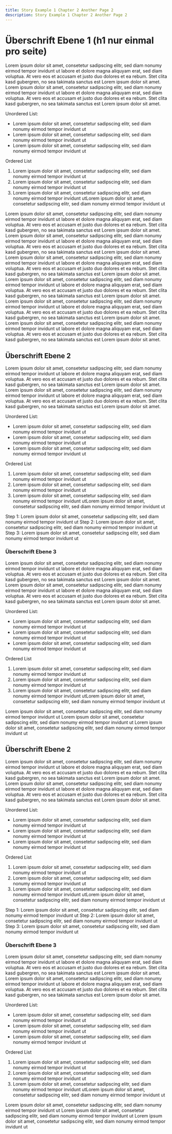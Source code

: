 ```yaml
---
title: Story Example 1 Chapter 2 Another Page 2
description: Story Example 1 Chapter 2 Another Page 2
---
```



# Überschrift Ebene 1 (h1 nur einmal pro seite)

Lorem ipsum dolor sit amet, consetetur sadipscing elitr, sed diam nonumy eirmod tempor invidunt ut labore et dolore magna aliquyam erat, sed diam voluptua. At vero eos et accusam et justo duo dolores et ea rebum. Stet clita kasd gubergren, no sea takimata sanctus est Lorem ipsum dolor sit amet. Lorem ipsum dolor sit amet, consetetur sadipscing elitr, sed diam nonumy eirmod tempor invidunt ut labore et dolore magna aliquyam erat, sed diam voluptua. At vero eos et accusam et justo duo dolores et ea rebum. Stet clita kasd gubergren, no sea takimata sanctus est Lorem ipsum dolor sit amet.

Unordered List:

- Lorem ipsum dolor sit amet, consetetur sadipscing elitr, sed diam nonumy eirmod tempor invidunt ut
- Lorem ipsum dolor sit amet, consetetur sadipscing elitr, sed diam nonumy eirmod tempor invidunt ut
- Lorem ipsum dolor sit amet, consetetur sadipscing elitr, sed diam nonumy eirmod tempor invidunt ut

Ordered List

1. Lorem ipsum dolor sit amet, consetetur sadipscing elitr, sed diam nonumy eirmod tempor invidunt ut
2. Lorem ipsum dolor sit amet, consetetur sadipscing elitr, sed diam nonumy eirmod tempor invidunt ut
3. Lorem ipsum dolor sit amet, consetetur sadipscing elitr, sed diam nonumy eirmod tempor invidunt utLorem ipsum dolor sit amet, consetetur sadipscing elitr, sed diam nonumy eirmod tempor invidunt ut

<Slide slug="virtuelle-stadtstaaten" />

<Accordions>
	<Accordion title="Accordion Item 1">
		Lorem ipsum dolor sit amet, consetetur sadipscing elitr, sed diam nonumy
		eirmod tempor invidunt ut labore et dolore magna aliquyam erat, sed diam
		voluptua. At vero eos et accusam et justo duo dolores et ea rebum. Stet
		clita kasd gubergren, no sea takimata sanctus est Lorem ipsum dolor sit
		amet. Lorem ipsum dolor sit amet, consetetur sadipscing elitr, sed diam
		nonumy eirmod tempor invidunt ut labore et dolore magna aliquyam erat, sed
		diam voluptua. At vero eos et accusam et justo duo dolores et ea rebum. Stet
		clita kasd gubergren, no sea takimata sanctus est Lorem ipsum dolor sit
		amet.
	</Accordion>
	<Accordion title="Accordion Item 2">
		Lorem ipsum dolor sit amet, consetetur sadipscing elitr, sed diam nonumy
		eirmod tempor invidunt ut labore et dolore magna aliquyam erat, sed diam
		voluptua. At vero eos et accusam et justo duo dolores et ea rebum. Stet
		clita kasd gubergren, no sea takimata sanctus est Lorem ipsum dolor sit
		amet. Lorem ipsum dolor sit amet, consetetur sadipscing elitr, sed diam
		nonumy eirmod tempor invidunt ut labore et dolore magna aliquyam erat, sed
		diam voluptua. At vero eos et accusam et justo duo dolores et ea rebum. Stet
		clita kasd gubergren, no sea takimata sanctus est Lorem ipsum dolor sit
		amet.
	</Accordion>
	<Accordion title="Accordion Item 3">
		Lorem ipsum dolor sit amet, consetetur sadipscing elitr, sed diam nonumy
		eirmod tempor invidunt ut labore et dolore magna aliquyam erat, sed diam
		voluptua. At vero eos et accusam et justo duo dolores et ea rebum. Stet
		clita kasd gubergren, no sea takimata sanctus est Lorem ipsum dolor sit
		amet. Lorem ipsum dolor sit amet, consetetur sadipscing elitr, sed diam
		nonumy eirmod tempor invidunt ut labore et dolore magna aliquyam erat, sed
		diam voluptua. At vero eos et accusam et justo duo dolores et ea rebum. Stet
		clita kasd gubergren, no sea takimata sanctus est Lorem ipsum dolor sit
		amet.
	</Accordion>
</Accordions>

## Überschrift Ebene 2

Lorem ipsum dolor sit amet, consetetur sadipscing elitr, sed diam nonumy eirmod tempor invidunt ut labore et dolore magna aliquyam erat, sed diam voluptua. At vero eos et accusam et justo duo dolores et ea rebum. Stet clita kasd gubergren, no sea takimata sanctus est Lorem ipsum dolor sit amet. Lorem ipsum dolor sit amet, consetetur sadipscing elitr, sed diam nonumy eirmod tempor invidunt ut labore et dolore magna aliquyam erat, sed diam voluptua. At vero eos et accusam et justo duo dolores et ea rebum. Stet clita kasd gubergren, no sea takimata sanctus est Lorem ipsum dolor sit amet.

Unordered List:

- Lorem ipsum dolor sit amet, consetetur sadipscing elitr, sed diam nonumy eirmod tempor invidunt ut
- Lorem ipsum dolor sit amet, consetetur sadipscing elitr, sed diam nonumy eirmod tempor invidunt ut
- Lorem ipsum dolor sit amet, consetetur sadipscing elitr, sed diam nonumy eirmod tempor invidunt ut

Ordered List

1. Lorem ipsum dolor sit amet, consetetur sadipscing elitr, sed diam nonumy eirmod tempor invidunt ut
2. Lorem ipsum dolor sit amet, consetetur sadipscing elitr, sed diam nonumy eirmod tempor invidunt ut
3. Lorem ipsum dolor sit amet, consetetur sadipscing elitr, sed diam nonumy eirmod tempor invidunt utLorem ipsum dolor sit amet, consetetur sadipscing elitr, sed diam nonumy eirmod tempor invidunt ut

<Steps>
	<Step>
		Step 1: Lorem ipsum dolor sit amet, consetetur sadipscing elitr, sed diam
		nonumy eirmod tempor invidunt ut
	</Step>
	<Step>
		Step 2: Lorem ipsum dolor sit amet, consetetur sadipscing elitr, sed diam
		nonumy eirmod tempor invidunt ut
	</Step>
	<Step>
		Step 3: Lorem ipsum dolor sit amet, consetetur sadipscing elitr, sed diam
		nonumy eirmod tempor invidunt ut
	</Step>
</Steps>

### Überschrift Ebene 3

Lorem ipsum dolor sit amet, consetetur sadipscing elitr, sed diam nonumy eirmod tempor invidunt ut labore et dolore magna aliquyam erat, sed diam voluptua. At vero eos et accusam et justo duo dolores et ea rebum. Stet clita kasd gubergren, no sea takimata sanctus est Lorem ipsum dolor sit amet. Lorem ipsum dolor sit amet, consetetur sadipscing elitr, sed diam nonumy eirmod tempor invidunt ut labore et dolore magna aliquyam erat, sed diam voluptua. At vero eos et accusam et justo duo dolores et ea rebum. Stet clita kasd gubergren, no sea takimata sanctus est Lorem ipsum dolor sit amet.

Unordered List:

- Lorem ipsum dolor sit amet, consetetur sadipscing elitr, sed diam nonumy eirmod tempor invidunt ut
- Lorem ipsum dolor sit amet, consetetur sadipscing elitr, sed diam nonumy eirmod tempor invidunt ut
- Lorem ipsum dolor sit amet, consetetur sadipscing elitr, sed diam nonumy eirmod tempor invidunt ut

Ordered List

1. Lorem ipsum dolor sit amet, consetetur sadipscing elitr, sed diam nonumy eirmod tempor invidunt ut
2. Lorem ipsum dolor sit amet, consetetur sadipscing elitr, sed diam nonumy eirmod tempor invidunt ut
3. Lorem ipsum dolor sit amet, consetetur sadipscing elitr, sed diam nonumy eirmod tempor invidunt utLorem ipsum dolor sit amet, consetetur sadipscing elitr, sed diam nonumy eirmod tempor invidunt ut

<Slide slug="virtuelle-stadtstaaten" />

<Tabs>
	<Tab value="Tab 1">
		Lorem ipsum dolor sit amet, consetetur sadipscing elitr, sed diam nonumy
		eirmod tempor invidunt ut
	</Tab>
	<Tab value="Tab 2">
		Lorem ipsum dolor sit amet, consetetur sadipscing elitr, sed diam nonumy
		eirmod tempor invidunt ut
	</Tab>
	<Tab value="Tab 3">
		Lorem ipsum dolor sit amet, consetetur sadipscing elitr, sed diam nonumy
		eirmod tempor invidunt ut
	</Tab>
</Tabs>

## Überschrift Ebene 2

Lorem ipsum dolor sit amet, consetetur sadipscing elitr, sed diam nonumy eirmod tempor invidunt ut labore et dolore magna aliquyam erat, sed diam voluptua. At vero eos et accusam et justo duo dolores et ea rebum. Stet clita kasd gubergren, no sea takimata sanctus est Lorem ipsum dolor sit amet. Lorem ipsum dolor sit amet, consetetur sadipscing elitr, sed diam nonumy eirmod tempor invidunt ut labore et dolore magna aliquyam erat, sed diam voluptua. At vero eos et accusam et justo duo dolores et ea rebum. Stet clita kasd gubergren, no sea takimata sanctus est Lorem ipsum dolor sit amet.

Unordered List:

- Lorem ipsum dolor sit amet, consetetur sadipscing elitr, sed diam nonumy eirmod tempor invidunt ut
- Lorem ipsum dolor sit amet, consetetur sadipscing elitr, sed diam nonumy eirmod tempor invidunt ut
- Lorem ipsum dolor sit amet, consetetur sadipscing elitr, sed diam nonumy eirmod tempor invidunt ut

Ordered List

1. Lorem ipsum dolor sit amet, consetetur sadipscing elitr, sed diam nonumy eirmod tempor invidunt ut
2. Lorem ipsum dolor sit amet, consetetur sadipscing elitr, sed diam nonumy eirmod tempor invidunt ut
3. Lorem ipsum dolor sit amet, consetetur sadipscing elitr, sed diam nonumy eirmod tempor invidunt utLorem ipsum dolor sit amet, consetetur sadipscing elitr, sed diam nonumy eirmod tempor invidunt ut

<Steps>
	<Step>
		Step 1: Lorem ipsum dolor sit amet, consetetur sadipscing elitr, sed diam
		nonumy eirmod tempor invidunt ut
	</Step>
	<Step>
		Step 2: Lorem ipsum dolor sit amet, consetetur sadipscing elitr, sed diam
		nonumy eirmod tempor invidunt ut
	</Step>
	<Step>
		Step 3: Lorem ipsum dolor sit amet, consetetur sadipscing elitr, sed diam
		nonumy eirmod tempor invidunt ut
	</Step>
</Steps>

### Überschrift Ebene 3

Lorem ipsum dolor sit amet, consetetur sadipscing elitr, sed diam nonumy eirmod tempor invidunt ut labore et dolore magna aliquyam erat, sed diam voluptua. At vero eos et accusam et justo duo dolores et ea rebum. Stet clita kasd gubergren, no sea takimata sanctus est Lorem ipsum dolor sit amet. Lorem ipsum dolor sit amet, consetetur sadipscing elitr, sed diam nonumy eirmod tempor invidunt ut labore et dolore magna aliquyam erat, sed diam voluptua. At vero eos et accusam et justo duo dolores et ea rebum. Stet clita kasd gubergren, no sea takimata sanctus est Lorem ipsum dolor sit amet.

Unordered List:

- Lorem ipsum dolor sit amet, consetetur sadipscing elitr, sed diam nonumy eirmod tempor invidunt ut
- Lorem ipsum dolor sit amet, consetetur sadipscing elitr, sed diam nonumy eirmod tempor invidunt ut
- Lorem ipsum dolor sit amet, consetetur sadipscing elitr, sed diam nonumy eirmod tempor invidunt ut

Ordered List

1. Lorem ipsum dolor sit amet, consetetur sadipscing elitr, sed diam nonumy eirmod tempor invidunt ut
2. Lorem ipsum dolor sit amet, consetetur sadipscing elitr, sed diam nonumy eirmod tempor invidunt ut
3. Lorem ipsum dolor sit amet, consetetur sadipscing elitr, sed diam nonumy eirmod tempor invidunt utLorem ipsum dolor sit amet, consetetur sadipscing elitr, sed diam nonumy eirmod tempor invidunt ut

<Slide slug="virtuelle-stadtstaaten" />

<Tabs>
	<Tab value="Tab 1">
		Lorem ipsum dolor sit amet, consetetur sadipscing elitr, sed diam nonumy
		eirmod tempor invidunt ut
	</Tab>
	<Tab value="Tab 2">
		Lorem ipsum dolor sit amet, consetetur sadipscing elitr, sed diam nonumy
		eirmod tempor invidunt ut
	</Tab>
	<Tab value="Tab 3">
		Lorem ipsum dolor sit amet, consetetur sadipscing elitr, sed diam nonumy
		eirmod tempor invidunt ut
	</Tab>
</Tabs>
